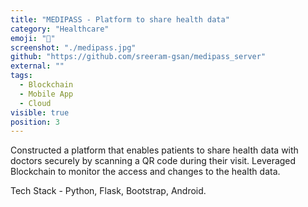 ```yaml
---
title: "MEDIPASS - Platform to share health data"
category: "Healthcare"
emoji: "🏥"
screenshot: "./medipass.jpg"
github: "https://github.com/sreeram-gsan/medipass_server"
external: ""
tags:
  - Blockchain
  - Mobile App
  - Cloud
visible: true
position: 3
---
```

Constructed a platform that enables patients to share health data with doctors securely by scanning a QR code during their visit. Leveraged Blockchain to monitor the access and changes to the health data.

Tech Stack - Python, Flask, Bootstrap, Android.